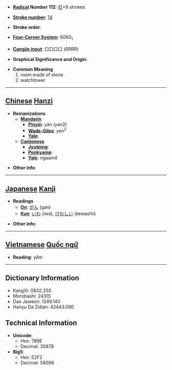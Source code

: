 * '''[[Wiktionary:Chinese radical index| Radical]] Number 112''': [[Wiktionary:Chinese radical index 石|石]]+9 strokes

* '''[[Wiktionary:Chinese total strokes index|Stroke number]]''': [[Wiktionary:Chinese total strokes index 14|14]]

* '''Stroke order''': 

* '''[[Wiktionary:Chinese four corner index|Four-Corner System]]''': 6060<sub>1</sub>

* '''[[Wiktionary:Chinese Cangjie index|Cangjie input]]''': 口口口口 (RRRR)

* '''Graphical Significance and Origin''': 

* '''Common Meaning'''
*#room made of stone
*# watchtower


----

== [[Chinese]] [[Hanzi]] ==

* '''Romanizations'''
** '''[[Mandarin]]'''
*** '''[[Pinyin]]''': yán (yan2)
*** '''[[Wade-Giles]]''': yen<sup>2</sup>
*** '''[[Yale]]''': 
** '''[[Cantonese]]'''
*** '''[[Jyutping]]''':
*** '''[[Penkyamp]]''': 
*** '''[[Yale]]''': ngaam4

* '''Other info''': 

----

== [[Japanese]] [[Kanji]] ==

* '''Readings'''
** '''[[On]]''': [[がん]] (gan)
** '''[[Kun]]''': [[いわ]] (iwa), [[けわしい]] (kewashii)

* '''Other info''':  


----

== [[Vietnamese]] [[Quốc ngữ]] ==

* '''Reading''': yếm

----

== Dictionary Information ==

* KangXi: 0832.250
* Morobashi: 24315
* Dae Jaweon: 1249.140
* Hanyu Da Zidian: 42443.090

== Technical Information ==

* '''Unicode''':
** Hex: 789E
** Decimal: 30878
* '''Big5''':
** Hex: E2F2
** Decimal: 58098